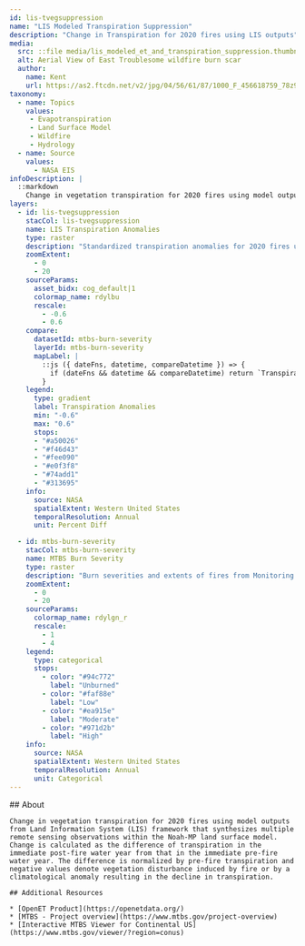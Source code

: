 ```yaml
---
id: lis-tvegsuppression
name: "LIS Modeled Transpiration Suppression"
description: "Change in Transpiration for 2020 fires using LIS outputs"
media:
  src: ::file media/lis_modeled_et_and_transpiration_suppression.thumbnail.jpg
  alt: Aerial View of East Troublesome wildfire burn scar
  author:
    name: Kent
    url: https://as2.ftcdn.net/v2/jpg/04/56/61/87/1000_F_456618759_78z9x3cJLCb2FKh5DpoFwiI6t1iTLbik.jpg
taxonomy:
  - name: Topics
    values:
     - Evapotranspiration
     - Land Surface Model
     - Wildfire
     - Hydrology
  - name: Source
    values:
      - NASA EIS
infoDescription: |
  ::markdown
    Change in vegetation transpiration for 2020 fires using model outputs from Land Information System (LIS) framework that synthesizes multiple remote sensing observations within the Noah-MP land surface model. Change is calculated as the difference of transpiration in the immediate post-fire water year from that in the immediate pre-fire water year. The difference is normalized by pre-fire transpiration and negative values denote vegetation disturbance induced by fire or by a climatological anomaly resulting in the decline in transpiration.
layers:
  - id: lis-tvegsuppression
    stacCol: lis-tvegsuppression
    name: LIS Transpiration Anomalies
    type: raster
    description: "Standardized transpiration anomalies for 2020 fires using model outputs from Land Information System (LIS) framework that synthesizes multiple remote sensing observations within the Noah-MP land surface model."
    zoomExtent:
      - 0
      - 20
    sourceParams:
      asset_bidx: cog_default|1
      colormap_name: rdylbu
      rescale:
        - -0.6
        - 0.6
    compare:
      datasetId: mtbs-burn-severity  
      layerId: mtbs-burn-severity  
      mapLabel: |
        ::js ({ dateFns, datetime, compareDatetime }) => {
          if (dateFns && datetime && compareDatetime) return `Transpiration Anomalies: ${dateFns.format(datetime, 'yyyy')} VS MTBS: ${dateFns.format(compareDatetime, 'yyyy')}`;
        }
    legend:
      type: gradient
      label: Transpiration Anomalies 
      min: "-0.6"
      max: "0.6"
      stops:
      - "#a50026"
      - "#f46d43"
      - "#fee090"
      - "#e0f3f8"
      - "#74add1"
      - "#313695"
    info:
      source: NASA
      spatialExtent: Western United States
      temporalResolution: Annual 
      unit: Percent Diff  

  - id: mtbs-burn-severity
    stacCol: mtbs-burn-severity
    name: MTBS Burn Severity
    type: raster
    description: "Burn severities and extents of fires from Monitoring Trends in Burn Severity (MTBS) program during the years 2016-2021 over Western US"
    zoomExtent:
      - 0
      - 20
    sourceParams:
      colormap_name: rdylgn_r
      rescale:
        - 1
        - 4
    legend:
      type: categorical
      stops:
        - color: "#94c772"
          label: "Unburned"
        - color: "#faf88e"
          label: "Low"
        - color: "#ea915e"
          label: "Moderate"
        - color: "#971d2b"
          label: "High"
    info:
      source: NASA
      spatialExtent: Western United States
      temporalResolution: Annual 
      unit: Categorical
---
```


<Block>
  <Prose>
    ## About
    
	Change in vegetation transpiration for 2020 fires using model outputs from Land Information System (LIS) framework that synthesizes multiple remote sensing observations within the Noah-MP land surface model. Change is calculated as the difference of transpiration in the immediate post-fire water year from that in the immediate pre-fire water year. The difference is normalized by pre-fire transpiration and negative values denote vegetation disturbance induced by fire or by a climatological anomaly resulting in the decline in transpiration.
	
    ## Additional Resources

    * [OpenET Product](https://openetdata.org/)
    * [MTBS - Project overview](https://www.mtbs.gov/project-overview)
    * [Interactive MTBS Viewer for Continental US](https://www.mtbs.gov/viewer/?region=conus)
  </Prose>
</Block>
